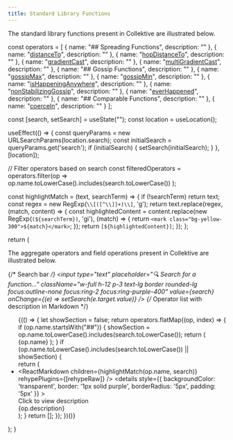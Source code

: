 ```yaml
---
title: Standard Library Functions
---
```



The standard library functions present in Collektive are illustrated below.

const operators = [
{ name: "## Spreading Functions", description: "" }, 
{ name: "[distanceTo](https://javadoc.io/doc/it.unibo.collektive/stdlib/latest/stdlib/it.unibo.collektive.stdlib.spreading/distance-to.html)", description: "" },
{ name: "[hopDistanceTo](https://javadoc.io/doc/it.unibo.collektive/stdlib/latest/stdlib/it.unibo.collektive.stdlib.spreading/hop-distance-to.html)", description: "" },
{ name: "[gradientCast](https://javadoc.io/doc/it.unibo.collektive/stdlib/latest/stdlib/it.unibo.collektive.stdlib.spreading/gradient-cast.html)", description: "" },
{ name: "[multiGradientCast](https://javadoc.io/doc/it.unibo.collektive/stdlib/latest/stdlib/it.unibo.collektive.stdlib.spreading/multi-gradient-cast.html)", description: "" },
{ name: "## Gossip Functions", description: "" },
{ name: "[gossipMax](https://javadoc.io/doc/it.unibo.collektive/stdlib/latest/stdlib/it.unibo.collektive.stdlib.spreading/gossip-max.html)", description: "" },
{ name: "[gossipMin](https://javadoc.io/doc/it.unibo.collektive/stdlib/latest/stdlib/it.unibo.collektive.stdlib.spreading/gossip-min.html)", description: "" },
{ name: "[isHappeningAnywhere](https://javadoc.io/doc/it.unibo.collektive/stdlib/latest/stdlib/it.unibo.collektive.stdlib.spreading/is-happening-anywhere.html)", description: "" },
{ name: "[nonStabilizingGossip](https://javadoc.io/doc/it.unibo.collektive/stdlib/latest/stdlib/it.unibo.collektive.stdlib.spreading/non-stabilizing-gossip.html)", description: "" },
{ name: "[everHappened](https://javadoc.io/doc/it.unibo.collektive/stdlib/latest/stdlib/it.unibo.collektive.stdlib.spreading/ever-happened.html)", description: "" },
{ name: "## Comparable Functions", description: "" },
{ name: "[coerceIn](https://javadoc.io/doc/it.unibo.collektive/stdlib/latest/stdlib/it.unibo.collektive.stdlib.util/coerce-in.html)", description: "" }
];

const [search, setSearch] = useState("");
const location = useLocation();

useEffect(() => {
    const queryParams = new URLSearchParams(location.search);
    const initialSearch = queryParams.get('search');
    if (initialSearch) {
        setSearch(initialSearch);
    }
}, [location]);

// Filter operators based on search
const filteredOperators = operators.filter(op =>
    op.name.toLowerCase().includes(search.toLowerCase())
);

const highlightMatch = (text, searchTerm) => {
    if (!searchTerm) return text; 
    const regex = new RegExp(`\\[([^\\]]+)\\]`, 'g');
    return text.replace(regex, (match, content) => {
        const highlightedContent = content.replace(new RegExp(`(${searchTerm})`, 'gi'), (match) => {
            return `<mark class="bg-yellow-300">${match}</mark>`;
        });
        return `[${highlightedContent}]`; 
    });
};

return (
    <div>
        <p>
        The aggregate operators and field operations present in Collektive are illustrated below.
        </p>
        {/* Search bar */}
        <input
            type="text"
            placeholder="🔍 Search for a function..."
            className="w-full h-12 p-3 text-lg border rounded-lg focus:outline-none focus:ring-2 focus:ring-purple-400"
            value={search}
            onChange={(e) => setSearch(e.target.value)}
        />
        {/* Operator list with description in Markdown */}
        <ul>
        {(() => {
            let showSection = false; 
            return operators.flatMap((op, index) => {
            if (op.name.startsWith("##")) {
                showSection = op.name.toLowerCase().includes(search.toLowerCase());
                return (
                    <ReactMarkdown>
                        {op.name}
                    </ReactMarkdown>
                );
            }
            if (op.name.toLowerCase().includes(search.toLowerCase()) || showSection) {   
                return (
                <li key={op.name}>
                    <ReactMarkdown 
                        children={highlightMatch(op.name, search)} 
                        rehypePlugins={[rehypeRaw]}
                    />
                    <details 
                        style={{ backgroundColor: 'transparent', border: '1px solid purple', borderRadius: '5px', padding: '5px' }}
                    >
                    <summary>Click to view description</summary>
                    <ReactMarkdown>
                        {op.description}
                    </ReactMarkdown>
                    </details>
                </li>
                );
            }
            return []; 
            });
        })()}
        </ul>
    </div>
);
}
